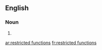 ==English==

===Noun===
{{head|en|head=[[restricted]] [[function]]s}}

# {{plural of|restricted function}}

[[ar:restricted functions]]
[[fr:restricted functions]]